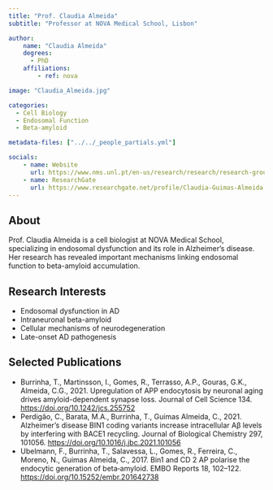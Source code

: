 ```yaml
---
title: "Prof. Claudia Almeida"
subtitle: "Professor at NOVA Medical School, Lisbon"

author:
    name: "Claudia Almeida"
    degrees:
      - PhD
    affiliations:
        - ref: nova

image: "Claudia_Almeida.jpg"

categories:
  - Cell Biology
  - Endosomal Function
  - Beta-amyloid

metadata-files: ["../../_people_partials.yml"]

socials:
    - name: Website
      url: https://www.nms.unl.pt/en-us/research/research/research-groups/research-group/n/neuronal-trafficking-in-aging
    - name: ResearchGate
      url: https://www.researchgate.net/profile/Claudia-Guimas-Almeida
---
```


## About

Prof. Claudia Almeida is a cell biologist at NOVA Medical School, specializing in endosomal dysfunction and its role in Alzheimer's disease. Her research has revealed important mechanisms linking endosomal function to beta-amyloid accumulation.

## Research Interests

- Endosomal dysfunction in AD
- Intraneuronal beta-amyloid
- Cellular mechanisms of neurodegeneration
- Late-onset AD pathogenesis

## Selected Publications

- Burrinha, T., Martinsson, I., Gomes, R., Terrasso, A.P., Gouras, G.K., Almeida, C.G., 2021. Upregulation of APP endocytosis by neuronal aging drives amyloid-dependent synapse loss. Journal of Cell Science 134. [https://doi.org/10.1242/jcs.255752](https://doi.org/10.1242/jcs.255752)
- Perdigão, C., Barata, M.A., Burrinha, T., Guimas Almeida, C., 2021. Alzheimer’s disease BIN1 coding variants increase intracellular Aβ levels by interfering with BACE1 recycling. Journal of Biological Chemistry 297, 101056. [https://doi.org/10.1016/j.jbc.2021.101056](https://doi.org/10.1016/j.jbc.2021.101056)
- Ubelmann, F., Burrinha, T., Salavessa, L., Gomes, R., Ferreira, C., Moreno, N., Guimas Almeida, C., 2017. Bin1 and CD 2 AP polarise the endocytic generation of beta‐amyloid. EMBO Reports 18, 102–122. [https://doi.org/10.15252/embr.201642738](https://doi.org/10.15252/embr.2016427380)

